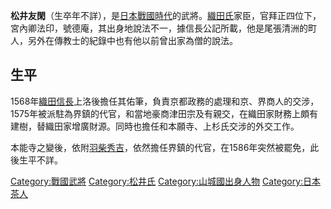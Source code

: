 {{noreference|time=2007-11-10}}

{{japanese|japanese=松井 友閑|kana=まついゆうかん|romaji=Matsui Yūkan}}
'''松井友閑'''（生卒年不詳），是[[日本|日本]][[戰國_(日本)|戰國時代]]的武將。[[織田氏|織田氏]]家臣，官拜正四位下，宮內卿法印，號德庵，其出身地說法不一，據信長公記所載，他是尾張清洲的町人，另外在傳教士的紀錄中也有他以前曾出家為僧的說法。

== 生平 ==
1568年[[織田信長|織田信長]]上洛後擔任其佑筆，負責京都政務的處理和京、界商人的交涉，1575年被派駐為界鎮的代官，和當地豪商津田宗及有親交，在織田家財務上頗有建樹，替織田家增廣財源。同時也擔任和本願寺、上杉氏交涉的外交工作。

本能寺之變後，依附[[羽柴秀吉|羽柴秀吉]]，依然擔任界鎮的代官，在1586年突然被罷免，此後生平不詳。

[[Category:戰國武將|Category:戰國武將]]
[[Category:松井氏|Category:松井氏]]
[[Category:山城國出身人物|Category:山城國出身人物]]
[[Category:日本茶人|Category:日本茶人]]
